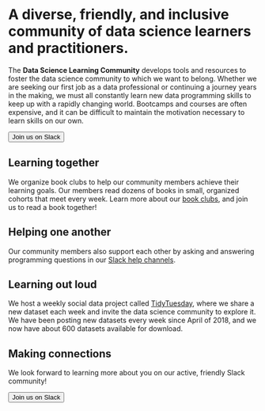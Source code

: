 # A diverse, friendly, and inclusive community of data science learners and practitioners.

The **Data Science Learning Community** develops tools and resources to foster the data science community to which we want to belong.
Whether we are seeking our first job as a data professional or continuing a journey years in the making, we must all constantly learn new data programming skills to keep up with a rapidly changing world. 
Bootcamps and courses are often expensive, and it can be difficult to maintain the motivation necessary to learn skills on our own.

<button type="button" class="btn btn-primary" onclick="window.location.href='https://dslc.io/join';">Join us on Slack</button>

## Learning together

We organize book clubs to help our community members achieve their learning goals. 
Our members read dozens of books in small, organized cohorts that meet every week. 
Learn more about our [book clubs](bookclubs.html), and join us to read a book together!

## Helping one another

Our community members also support each other by asking and answering programming questions in our [Slack help channels](question_answering.html).

## Learning out loud

We host a weekly social data project called [TidyTuesday](https://tidytues.day), where we share a new dataset each week and invite the data science community to explore it.
We have been posting new datasets every week since April of 2018, and we now have about 600 datasets available for download.

## Making connections

We look forward to learning more about you on our active, friendly Slack community!

<button type="button" class="btn btn-primary" onclick="window.location.href='https://dslc.io/join';">Join us on Slack</button>
<br>

<a rel="me" href="https://fosstodon.org/@DSLC" style="visibility: hidden;">Mastodon</a>
